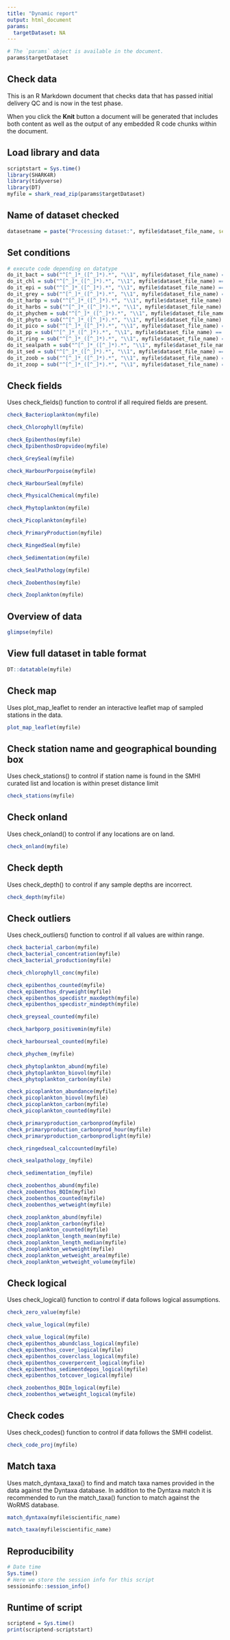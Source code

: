 ```yaml
---
title: "Dynamic report"
output: html_document
params:
  targetDataset: NA
---
```


```r
# The `params` object is available in the document.
params$targetDataset
```

## Check data

This is an R Markdown document that checks data that has passed initial delivery QC and is now in the test phase.

When you click the **Knit** button a document will be generated that includes both content as well as the output of any embedded R code chunks within the document.

## Load library and data

```r
scriptstart = Sys.time()
library(SHARK4R)
library(tidyverse)
library(DT)
myfile = shark_read_zip(params$targetDataset)
```

## Name of dataset checked

```r
datasetname = paste("Processing dataset:", myfile$dataset_file_name, sep=" ")
```

## Set conditions
```r
# execute code depending on datatype
do_it_bact = sub("^[^_]*_([^_]*).*", "\\1", myfile$dataset_file_name) == 'Bacterioplankton'
do_it_chl = sub("^[^_]*_([^_]*).*", "\\1", myfile$dataset_file_name) == 'Chlorophyll'
do_it_epi = sub("^[^_]*_([^_]*).*", "\\1", myfile$dataset_file_name) == 'Epibenthos'
do_it_grey = sub("^[^_]*_([^_]*).*", "\\1", myfile$dataset_file_name) == 'GreySeal'
do_it_harbp = sub("^[^_]*_([^_]*).*", "\\1", myfile$dataset_file_name) == 'HarbourPorpoise'
do_it_harbs = sub("^[^_]*_([^_]*).*", "\\1", myfile$dataset_file_name) == 'HarbourSeal'
do_it_phychem = sub("^[^_]*_([^_]*).*", "\\1", myfile$dataset_file_name) == 'PhysicalChemical'
do_it_phyto = sub("^[^_]*_([^_]*).*", "\\1", myfile$dataset_file_name) == 'Phytoplankton'
do_it_pico = sub("^[^_]*_([^_]*).*", "\\1", myfile$dataset_file_name) == 'Picoplankton'
do_it_pp = sub("^[^_]*_([^_]*).*", "\\1", myfile$dataset_file_name) == 'PrimaryProduction'
do_it_ring = sub("^[^_]*_([^_]*).*", "\\1", myfile$dataset_file_name) == 'RingedSeal'
do_it_sealpath = sub("^[^_]*_([^_]*).*", "\\1", myfile$dataset_file_name) == 'SealPathology'
do_it_sed = sub("^[^_]*_([^_]*).*", "\\1", myfile$dataset_file_name) == 'Sedimentation'
do_it_zoob = sub("^[^_]*_([^_]*).*", "\\1", myfile$dataset_file_name) == 'Zoobenthos'
do_it_zoop = sub("^[^_]*_([^_]*).*", "\\1", myfile$dataset_file_name) == 'Zooplankton'
```

## Check fields

Uses check_fields() function to control if all required fields are present.

```r
check_Bacterioplankton(myfile)
```

```r
check_Chlorophyll(myfile)
```

```r
check_Epibenthos(myfile)
check_EpibenthosDropvideo(myfile)
```

```r
check_GreySeal(myfile)
```

```r
check_HarbourPorpoise(myfile)
```

```r
check_HarbourSeal(myfile)
```

```r
check_PhysicalChemical(myfile)
```

```r
check_Phytoplankton(myfile)
```

```r
check_Picoplankton(myfile)
```

```r
check_PrimaryProduction(myfile)
```

```r
check_RingedSeal(myfile)
```

```r
check_Sedimentation(myfile)
```

```r
check_SealPathology(myfile)
```

```r
check_Zoobenthos(myfile)
```

```r
check_Zooplankton(myfile)
```

## Overview of data

```r
glimpse(myfile)
```

## View full dataset in table format

```r
DT::datatable(myfile)
```

## Check map

Uses plot_map_leaflet to render an interactive leaflet map of sampled stations in the data.

```r
plot_map_leaflet(myfile)
```

## Check station name and geographical bounding box

Uses check_stations() to control if station name is found in the SMHI curated list and location is within preset distance limit

```r
check_stations(myfile)
```

## Check onland

Uses check_onland() to control if any locations are on land.

```r
check_onland(myfile)
```

## Check depth

Uses check_depth() to control if any sample depths are incorrect.

```r
check_depth(myfile)
```

## Check outliers

Uses check_outliers() function to control if all values are within range.

```r
check_bacterial_carbon(myfile)
check_bacterial_concentration(myfile)
check_bacterial_production(myfile)
```

```r
check_chlorophyll_conc(myfile)
```

```r
check_epibenthos_counted(myfile)
check_epibenthos_dryweight(myfile)
check_epibenthos_specdistr_maxdepth(myfile)
check_epibenthos_specdistr_mindepth(myfile)
```

```r
check_greyseal_counted(myfile)
```

```r
check_harbporp_positivemin(myfile)
```

```r
check_harbourseal_counted(myfile)
```

```r
check_phychem_(myfile)
```

```r
check_phytoplankton_abund(myfile)
check_phytoplankton_biovol(myfile)
check_phytoplankton_carbon(myfile)
```

```r
check_picoplankton_abundance(myfile)
check_picoplankton_biovol(myfile)
check_picoplankton_carbon(myfile)
check_picoplankton_counted(myfile)
```

```r
check_primaryproduction_carbonprod(myfile)
check_primaryproduction_carbonprod_hour(myfile)
check_primaryproduction_carbonprodlight(myfile)
```

```r
check_ringedseal_calccounted(myfile)
```

```r
check_sealpathology_(myfile)
```

```r
check_sedimentation_(myfile)
```

```r
check_zoobenthos_abund(myfile)
check_zoobenthos_BQIm(myfile)
check_zoobenthos_counted(myfile)
check_zoobenthos_wetweight(myfile)
```

```r
check_zooplankton_abund(myfile)
check_zooplankton_carbon(myfile)
check_zooplankton_counted(myfile)
check_zooplankton_length_mean(myfile)
check_zooplankton_length_median(myfile)
check_zooplankton_wetweight(myfile)
check_zooplankton_wetweight_area(myfile)
check_zooplankton_wetweight_volume(myfile)
```

## Check logical

Uses check_logical() function to control if data follows logical assumptions.

```r
check_zero_value(myfile)
```


```r
check_value_logical(myfile)
```

```r
check_value_logical(myfile)
check_epibenthos_abundclass_logical(myfile)
check_epibenthos_cover_logical(myfile)
check_epibenthos_coverclass_logical(myfile)
check_epibenthos_coverpercent_logical(myfile)
check_epibenthos_sedimentdepos_logical(myfile)
check_epibenthos_totcover_logical(myfile)
```

```r
check_zoobenthos_BQIm_logical(myfile)
check_zoobenthos_wetweight_logical(myfile)
```

## Check codes

Uses check_codes() function to control if data follows the SMHI codelist.

```r
check_code_proj(myfile)
```

## Match taxa

Uses match_dyntaxa_taxa() to find and match taxa names provided in the data against the Dyntaxa database. In addition to the Dyntaxa match it is recommended to run the match_taxa() function to match against the WoRMS database.

```r
match_dyntaxa(myfile$scientific_name)

match_taxa(myfile$scientific_name)
```

## Reproducibility

```r
# Date time
Sys.time()
# Here we store the session info for this script
sessioninfo::session_info()
```

## Runtime of script

```r
scriptend = Sys.time()
print(scriptend-scriptstart)
```